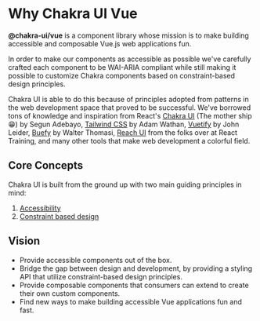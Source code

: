 # Why Chakra UI Vue

**@chakra-ui/vue** is a component library whose mission is to make building accessible
and composable Vue.js  web applications fun.

In order to make our components as accessible as possible we've carefully crafted each component
to be WAI-ARIA compliant while still making it possible to customize Chakra components based on
constraint-based design principles.

Chakra UI is able to do this because of principles adopted from patterns in the web development space
that proved to be successful. We've borrowed tons of knowledge and inspiration from React's
[Chakra UI](http://chakra-ui.com) (The mother ship 😁) by Segun Adebayo,
[Tailwind CSS](https://tailwindcss.com) by Adam Wathan, [Vuetify](https://vuetifyjs.com) by
John Leider, [Buefy](https://buefy.org) by Walter Thomasi, [Reach UI](https://reacttraining.com/reach-ui/)
from the folks over at React Training, and many other tools that make web development a colorful field.

## Core Concepts
Chakra UI is built from the ground up with two main guiding principles in mind:

  1. [Accessibility](/accessibility)
  2. [Constraint based design](/constraint-based-design)

## Vision

- Provide accessible components out of the box.
- Bridge the gap between design and development, by providing a styling API that utilize constraint-based design principles.
- Provide composable components that consumers can extend to create their own custom components.
- Find new ways to make building accessible Vue applications fun and fast.